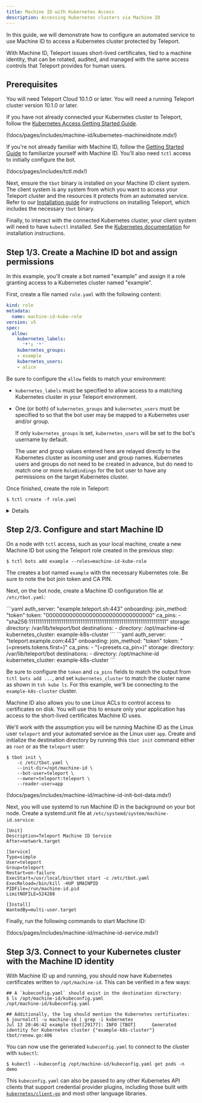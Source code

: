 ```yaml
---
title: Machine ID with Kubernetes Access
description: Accessing Kubernetes clusters via Machine ID
---
```


In this guide, we will demonstrate how to configure an automated service to use
Machine ID to access a Kubernetes cluster protected by Teleport.

With Machine ID, Teleport issues short-lived certificates, tied to a machine
identity, that can be rotated, audited, and managed with the same access
controls that Teleport provides for human users.

## Prerequisites

<Tabs>
<TabItem scope={["cloud"]} label="Teleport Enterprise Cloud">
You will need Teleport Cloud 10.1.0 or later.
</TabItem>
<TabItem scope={["oss","enterprise"]} label="Self-Hosted">
You will need a running Teleport cluster version 10.1.0 or later.
</TabItem>

</Tabs>

If you have not already connected your Kubernetes cluster to Teleport, follow
the [Kubernetes Access Getting Started Guide](../../kubernetes-access/getting-started.mdx).

(!docs/pages/includes/machine-id/kubernetes-machineidnote.mdx!)

If you're not already familiar with Machine ID, follow the
[Getting Started Guide](../getting-started.mdx) to familiarize yourself with
Machine ID. You'll also need `tctl` access to initially configure the bot.

(!docs/pages/includes/tctl.mdx!)

Next, ensure the `tbot` binary is installed on your Machine ID client system.
The client system is any system from which you want to access your Teleport
cluster and the resources it protects from an automated service. Refer to our
[Installation guide](../../installation.mdx) for instructions on installing
Teleport, which includes the necessary `tbot` binary.

Finally, to interact with the connected Kubernetes cluster, your client system
will need to have `kubectl` installed. See the
[Kubernetes documentation](https://kubernetes.io/docs/tasks/tools/) for
installation instructions.

## Step 1/3. Create a Machine ID bot and assign permissions

In this example, you'll create a bot named "example" and assign it a role
granting access to a Kubernetes cluster named "example".

First, create a file named `role.yaml` with the following content:
```yaml
kind: role
metadata:
  name: machine-id-kube-role
version: v5
spec:
  allow:
    kubernetes_labels:
      '*': '*'
    kubernetes_groups:
    - example
    kubernetes_users:
    - alice
```

Be sure to configure the `allow` fields to match your environment:
 - `kubernetes_labels` must be specified to allow access to a matching
   Kubernetes cluster in your Teleport environment.

 - One (or both) of `kubernetes_groups` and `kubernetes_users` must be specified
   to so that the bot user may be mapped to a Kubernetes user and/or group.

   If only `kubernetes_groups` is set, `kubernetes_users` will be set to the
   bot's username by default.

   The user and group values entered here are relayed directly to the Kubernetes
   cluster as incoming user and group names. Kubernetes users and groups do not
   need to be created in advance, but do need to match one or more
   `RoleBindings` for the bot user to have any permissions on the target
   Kubernetes cluster.

Once finished, create the role in Teleport:
```code
$ tctl create -f role.yaml
```

<Details
title="Create a Kubernetes Role and RoleBinding"
opened={true}
>
If you don't have an existing Kubernetes `Role` or `RoleBinding` to grant your
Machine ID bot, create one as follows.

Kubernetes clusters often come with pre-made roles which may meet the needs of
your application, such as `view` and `edit`. You may view these preexisting
rules by running the following:
```code
$ kubectl get clusterrole
```

If you'd prefer to create a role of your own, the following command can be used
to create a rule with narrow access to certain resources types in the
`example-namespace` namespace:
```code
## This creates a role allowing `get` and `list` on pods and deployments.
$ kubectl create role example-role \
  --namespace=example-namespace \
  --verb=get,list \
  --resource=pods,deployments
```

Next, create a role binding to connect the bot to your role. You may bind either
the bot's mapped `User` or mapped `Group` to a role, however it must have been
granted the matching `User` or `Group` via a Teleport role above:

```code
## This binds the new role to the group `example`
$ kubectl create rolebinding example-rolebinding-group \
  --namespace=demo \
  --role=example-role \
  --group=example
## Alternatively, this binds the new role to the user `alice`
$ kubectl create rolebinding example-rolebinding-user \
  --namespace=demo \
  --role=example-role \
  --user=alice
## If binding to a ClusterRole like `view`, instead run the following:
$ kubectl create rolebinding example-rolebinding-user \
  --namespace=demo \
  --clusterrole=view \
  --user=alice
```

You can grant cluster-wide access to your bot user by instead creating `ClusterRole` and
`ClusterRoleBinding` resources, which are not namespaced and use an otherwise
identical syntax.
</Details>

## Step 2/3. Configure and start Machine ID

On a node with `tctl` access, such as your local machine, create a new Machine ID bot using the
Teleport role created in the previous step:

```code
$ tctl bots add example --roles=machine-id-kube-role
```

The creates a bot named `example` with the necessary Kubernetes role. Be sure to
note the bot join token and CA PIN.

Next, on the bot node, create a Machine ID configuration file at
`/etc/tbot.yaml`:

<Tabs>
<TabItem label="Teleport Cloud"  scope={["cloud","team"]}>
```yaml
auth_server: "example.teleport.sh:443"
onboarding:
  join_method: "token"
  token: "00000000000000000000000000000000"
  ca_pins:
  - "sha256:1111111111111111111111111111111111111111111111111111111111111111"
storage:
  directory: /var/lib/teleport/bot
destinations:
  - directory: /opt/machine-id
    kubernetes_cluster: example-k8s-cluster
```
</TabItem>
<TabItem label="Self-Hosted" scope={["oss","enterprise"]}>
```yaml
auth_server: "teleport.example.com:443"
onboarding:
  join_method: "token"
  token: "(=presets.tokens.first=)"
  ca_pins:
  - "(=presets.ca_pin=)"
storage:
  directory: /var/lib/teleport/bot
destinations:
  - directory: /opt/machine-id
    kubernetes_cluster: example-k8s-cluster
```
</TabItem>
</Tabs>

Be sure to configure the `token` and `ca_pins` fields to match the output from
`tctl bots add ...`, and set `kubernetes_cluster` to match the cluster name as
shown in `tsh kube ls`. For this example, we'll be connecting to the
`example-k8s-cluster` cluster.

Machine ID also allows you to use Linux ACLs to control access to certificates
on disk. You will use this to ensure only your application has access to the
short-lived certificates Machine ID uses.

We'll work with the assumption you will be running Machine ID as the Linux user
`teleport` and your automated service as the Linux user `app`. Create and
initialize the destination directory by running this `tbot init` command either
as `root` or as the `teleport` user:

```code
$ tbot init \
    -c /etc/tbot.yaml \
    --init-dir=/opt/machine-id \
    --bot-user=teleport \
    --owner=teleport:teleport \
    --reader-user=app
```

(!docs/pages/includes/machine-id/machine-id-init-bot-data.mdx!)

Next, you will use systemd to run Machine ID in the background on your
bot node. Create a systemd.unit file at
`/etc/systemd/system/machine-id.service`:

```systemd
[Unit]
Description=Teleport Machine ID Service
After=network.target

[Service]
Type=simple
User=teleport
Group=teleport
Restart=on-failure
ExecStart=/usr/local/bin/tbot start -c /etc/tbot.yaml
ExecReload=/bin/kill -HUP $MAINPID
PIDFile=/run/machine-id.pid
LimitNOFILE=524288

[Install]
WantedBy=multi-user.target
```

Finally, run the following commands to start Machine ID:

(!docs/pages/includes/machine-id/machine-id-service.mdx!)

## Step 3/3. Connect to your Kubernetes cluster with the Machine ID identity

With Machine ID up and running, you should now have Kubernetes certificates
written to `/opt/machine-id`. This can be verified in a few ways:

```code
## A `kubeconfig.yaml` should exist in the destination directory:
$ ls /opt/machine-id/kubeconfig.yaml
/opt/machine-id/kubeconfig.yaml

## Additionally, the log should mention the Kubernetes certificates:
$ journalctl -u machine-id | grep -i kubernetes
Jul 13 20:46:42 example tbot[29177]: INFO [TBOT]      Generated identity for Kubernetes cluster {"example-k8s-cluster"} tbot/renew.go:406
```

You can now use the generated `kubeconfig.yaml` to connect to the cluster with
`kubectl`:

```code
$ kubectl --kubeconfig /opt/machine-id/kubeconfig.yaml get pods -n demo
```

This `kubeconfig.yaml` can also be passed to any other Kubernetes API clients
that support credential provider plugins, including those built with 
[`kubernetes/client-go`](https://github.com/kubernetes/client-go) and most other
language libraries.
